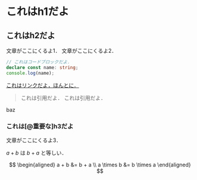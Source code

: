 # これはh1だよ

## これはh2だよ

文章がここにくるよ1．
文章がここにくるよ2．

```ts {2}
// これはコードブロックだよ．
declare const name: string;
console.log(name);
```

[これはリンクだよ，ほんとに．](https://example.com)

> これは引用だよ．
> これは引用だよ．

<Foo>
  <Bar>baz</Bar>
</Foo>

### これは[@重要な]h3だよ

文章がここにくるよ3．

$a+b$ は $b+a$ と等しい．

$$
\begin{aligned}
  a + b &= b + a \\
  a \times b &= b \times a
\end{aligned}
$$
